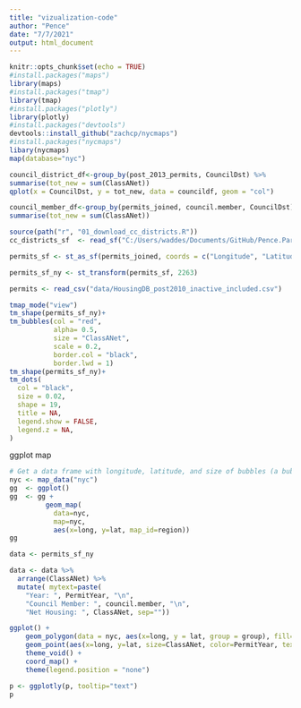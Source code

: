 ```yaml
---
title: "vizualization-code"
author: "Pence"
date: "7/7/2021"
output: html_document
---
```


```r
knitr::opts_chunk$set(echo = TRUE)
#install.packages("maps")
library(maps)
#install.packages("tmap")
library(tmap)
#install.packages("plotly")
library(plotly)
#install.packages("devtools")
devtools::install_github("zachcp/nycmaps")
#install.packages("nycmaps")
libary(nycmaps)
map(database="nyc")
```

```r
council_district_df<-group_by(post_2013_permits, CouncilDst) %>%
summarise(tot_new = sum(ClassANet))
qplot(x = CouncilDst, y = tot_new, data = councildf, geom = "col")
```



```r
council_member_df<-group_by(permits_joined, council.member, CouncilDst) %>%
summarise(tot_new = sum(ClassANet))
```


```r
source(path("r", "01_download_cc_districts.R"))
cc_districts_sf  <- read_sf("C:/Users/waddes/Documents/GitHub/Pence.Parker.Project/data/nycc_21b")
```



```r
permits_sf <- st_as_sf(permits_joined, coords = c("Longitude", "Latitude"), crs = 4326)

permits_sf_ny <- st_transform(permits_sf, 2263)


```


```r
permits <- read_csv("data/HousingDB_post2010_inactive_included.csv")
```


```r
tmap_mode("view")
tm_shape(permits_sf_ny)+
tm_bubbles(col = "red",
           alpha= 0.5,
           size = "ClassANet",
           scale = 0.2,
           border.col = "black",
           border.lwd = 1)
tm_shape(permits_sf_ny)+
tm_dots(
  col = "black",
  size = 0.02,
  shape = 19,
  title = NA,
  legend.show = FALSE,
  legend.z = NA,
)
```

ggplot map
```r
# Get a data frame with longitude, latitude, and size of bubbles (a bubble = a city)
nyc <- map_data("nyc")
gg  <- ggplot()
gg  <- gg + 
         geom_map(
           data=nyc, 
           map=nyc,
           aes(x=long, y=lat, map_id=region))
gg

data <- permits_sf_ny 

data <- data %>%
  arrange(ClassANet) %>%
  mutate( mytext=paste(
    "Year: ", PermitYear, "\n",
    "Council Member: ", council.member, "\n",
    "Net Housing: ", ClassANet, sep=""))

ggplot() +
    geom_polygon(data = nyc, aes(x=long, y = lat, group = group), fill="grey", alpha=0.3) +
    geom_point(aes(x=long, y=lat, size=ClassANet, color=PermitYear, text=mytext, alpha=0.5) ) +
    theme_void() +
    coord_map() +
    theme(legend.position = "none")

p <- ggplotly(p, tooltip="text")
p
```
  
  